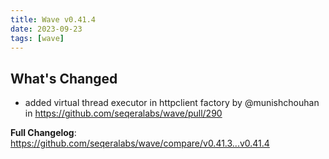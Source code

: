 ```yaml
---
title: Wave v0.41.4
date: 2023-09-23
tags: [wave]
---
```


## What's Changed
* added virtual thread executor in httpclient factory by @munishchouhan in https://github.com/seqeralabs/wave/pull/290


**Full Changelog**: https://github.com/seqeralabs/wave/compare/v0.41.3...v0.41.4
